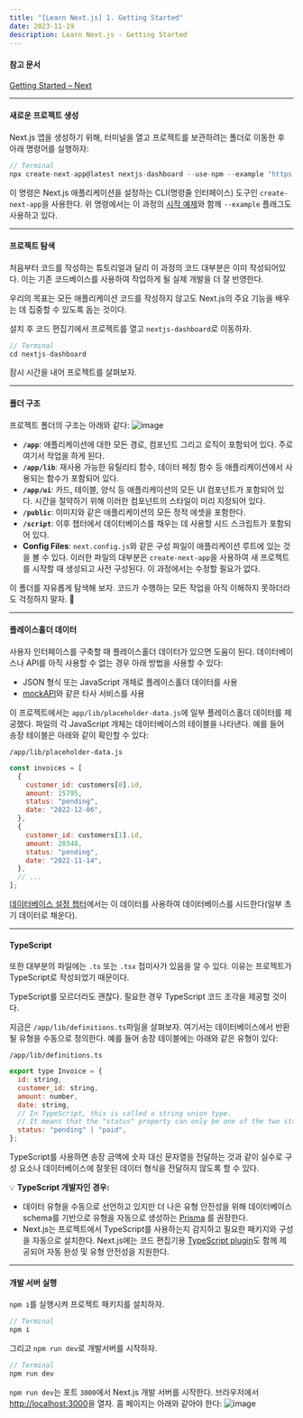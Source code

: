 ```yaml
---
title: "[Learn Next.js] 1. Getting Started"
date: 2023-11-19
description: Learn Next.js - Getting Started
---
```


#### 참고 문서

[Getting Started – Next](https://nextjs.org/learn/dashboard-app/getting-started)

---

#### 새로운 프로젝트 생성

Next.js 앱을 생성하기 위해, 터미널을 열고 프로젝트를 보관하려는 폴더로 이동한 후 아래 명령어를 실행하자:

```jsx
// Terminal
npx create-next-app@latest nextjs-dashboard --use-npm --example "https://github.com/vercel/next-learn/tree/main/dashboard/starter-example"
```

이 명령은 Next.js 애플리케이션을 설정하는 CLI(명령줄 인터페이스) 도구인 `create-next-app`을 사용한다. 위 명령에서는 이 과정의 [시작 예제](https://github.com/vercel/next-learn/tree/main/dashboard/starter-example)와 함께 `--example` 플래그도 사용하고 있다.

---

#### 프로젝트 탐색

처음부터 코드를 작성하는 튜토리얼과 달리 이 과정의 코드 대부분은 이미 작성되어있다. 이는 기존 코드베이스를 사용하여 작업하게 될 실제 개발을 더 잘 반영한다.

우리의 목표는 모든 애플리케이션 코드를 작성하지 않고도 Next.js의 주요 기능을 배우는 데 집중할 수 있도록 돕는 것이다.

설치 후 코드 편집기에서 프로젝트를 열고 `nextjs-dashboard`로 이동하자.

```jsx
// Terminal
cd nextjs-dashboard
```

잠시 시간을 내어 프로젝트를 살펴보자.

---

#### 폴더 구조

프로젝트 폴더의 구조는 아래와 같다:
![image](https://github.com/tamoimi/tami-dev-blog/assets/100749520/79a86e4f-2af9-4001-88b3-2e48037db4e9)

- **`/app`**: 애플리케이션에 대한 모든 경로, 컴포넌트 그리고 로직이 포함되어 있다. 주로 여기서 작업을 하게 된다.
- **`/app/lib`**: 재사용 가능한 유틸리티 함수, 데이터 페칭 함수 등 애플리케이션에서 사용되는 함수가 포함되어 있다.
- **`/app/ui`**: 카드, 테이블, 양식 등 애플리케이션의 모든 UI 컴포넌트가 포함되어 있다. 시간을 절약하기 위해 이러한 컴포넌트의 스타일이 미리 지정되어 있다.
- **`/public`**: 이미지와 같은 애플리케이션의 모든 정적 에셋을 포함한다.
- **`/script`**: 이후 챕터에서 데이터베이스를 채우는 데 사용할 시드 스크립트가 포함되어 있다.
- **Config Files**: `next.config.js`와 같은 구성 파일이 애플리케이션 루트에 있는 것을 볼 수 있다. 이러한 파일의 대부분은 `create-next-app`을 사용하여 새 프로젝트를 시작할 때 생성되고 사전 구성된다. 이 과정에서는 수정할 필요가 없다.

이 폴더를 자유롭게 탐색해 보자. 코드가 수행하는 모든 작업을 아직 이해하지 못하더라도 걱정하지 말자. 🦕

---

#### 플레이스홀더 데이터

사용자 인터페이스를 구축할 때 플레이스홀더 데이터가 있으면 도움이 된다. 데이터베이스나 API를 아직 사용할 수 없는 경우 아래 방법을 사용할 수 있다:

- JSON 형식 또는 JavaScript 개체로 플레이스홀더 데이터를 사용
- [mockAPI](https://mockapi.io/)와 같은 타사 서비스를 사용

이 프로젝트에서는 `app/lib/placeholder-data.js`에 일부 플레이스홀더 데이터를 제공했다. 파일의 각 JavaScript 개체는 데이터베이스의 테이블을 나타낸다. 예를 들어 송장 테이블은 아래와 같이 확인할 수 있다:

`/app/lib/placeholder-data.js`

```jsx
const invoices = [
  {
    customer_id: customers[0].id,
    amount: 15795,
    status: "pending",
    date: "2022-12-06",
  },
  {
    customer_id: customers[1].id,
    amount: 20348,
    status: "pending",
    date: "2022-11-14",
  },
  // ...
];
```

[데이터베이스 설정 챕터](https://nextjs.org/learn/dashboard-app/setting-up-your-database)에서는 이 데이터를 사용하여 데이터베이스를 시드한다(일부 초기 데이터로 채운다).

---

#### TypeScript

또한 대부분의 파일에는 `.ts` 또는 `.tsx` 접미사가 있음을 알 수 있다. 이유는 프로젝트가 TypeScript로 작성되었기 때문이다.

TypeScript를 모르더라도 괜찮다. 필요한 경우 TypeScript 코드 조각을 제공할 것이다.

지금은 `/app/lib/definitions.ts`파일을 살펴보자. 여기서는 데이터베이스에서 반환될 유형을 수동으로 정의한다. 예를 들어 송장 테이블에는 아래와 같은 유형이 있다:

`/app/lib/definitions.ts`

```jsx
export type Invoice = {
  id: string,
  customer_id: string,
  amount: number,
  date: string,
  // In TypeScript, this is called a string union type.
  // It means that the "status" property can only be one of the two strings: 'pending' or 'paid'.
  status: "pending" | "paid",
};
```

TypeScript를 사용하면 송장 금액에 숫자 대신 문자열을 전달하는 것과 같이 실수로 구성 요소나 데이터베이스에 잘못된 데이터 형식을 전달하지 않도록 할 수 있다.

💡 **TypeScript 개발자인 경우:**

- 데이터 유형을 수동으로 선언하고 있지만 더 나은 유형 안전성을 위해 데이터베이스 schema를 기반으로 유형을 자동으로 생성하는 [Prisma](https://www.prisma.io/) 를 권장한다.
- Next.js는 프로젝트에서 TypeScript를 사용하는지 감지하고 필요한 패키지와 구성을 자동으로 설치한다. Next.js에는 코드 편집기용 [TypeScript plugin](https://nextjs.org/docs/app/building-your-application/configuring/typescript#typescript-plugin)도 함께 제공되어 자동 완성 및 유형 안전성을 지원한다.

---

#### 개발 서버 실행

`npm i`를 실행시켜 프로젝트 패키지를 설치하자.

```jsx
// Terminal
npm i
```

그리고 `npm run dev`로 개발서버를 시작하자.

```jsx
// Terminal
npm run dev
```

`npm run dev`는 포트 `3000`에서 Next.js 개발 서버를 시작한다. 브라우저에서 [http://localhost:3000](http://localhost:3000/)을 열자. 홈 페이지는 아래와 같아야 한다:
![image](https://github.com/tamoimi/tami-dev-blog/assets/100749520/a1b583de-9f70-4646-a71d-1a1d7050ad59)
